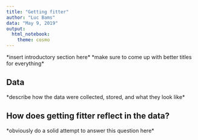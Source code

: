 ```yaml
---
title: "Getting fitter"
author: "Luc Bams"
data: "May 9, 2019"
output: 
  html_notebook:
    theme: cosmo
---
```


\*insert introductory section here\*
\*make sure to come up with better titles for everything\*

## Data
\*describe how the data were collected, stored, and what they look like\*

## How does getting fitter reflect in the data?
\*obviously do a solid attempt to answer this question here\*